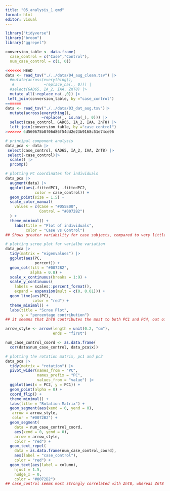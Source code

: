 ```yaml
---
title: "05_analysis_1.qmd"
format: html
editor: visual
---
```


```r
library("tidyverse")
library("broom")
library("ggrepel")
```

```r
conversion_table <- data.frame(
  case_control = c("Case","Control"),
  num_case_control = c(1, 0))

<<<<<<< HEAD
data <- read_tsv("./../data/04_aug_clean.tsv") |>
  #mutate(across(everything(), 
   #             ~replace_na(., 0))) |
  #select(GAD65, IA_2, IAA, ZnT8) |>
  mutate_all(~replace_na(.,0)) |>
 left_join(conversion_table, by ="case_control") 
=======
data <- read_tsv("./../data/03_dat_aug.tsv")|>
  mutate(across(everything(), 
                ~replace(_, is.na(_), 0))) |>
  select(case_control, GAD65, IA_2, IAA, ZnT8) |> 
  left_join(conversion_table, by ="case_control") 
>>>>>>> 6d560675b8f06d86f54dd2e23b9168c51e74ce96

# principal component analysis
data_pca <- data |>
 select(case_control, GAD65, IA_2, IAA, ZnT8) |>
 select(-case_control)|>
  scale() |>
  prcomp()

# plotting PC coordinates for individuals
data_pca |>
  augment(data) |>
  ggplot(aes(.fittedPC1, .fittedPC2, 
             color = case_control)) + 
  geom_point(size = 1.5) +
  scale_color_manual(
    values = c(Case = "#D55E00", 
               Control = "#0072B2")
  ) +
  theme_minimal() +
    labs(title = "Plot of individuals",
         color = "Case vs Control")
## Shows greater variability for case subjects, compared to very little variation for control subjects

# plotting scree plot for varialbe variation
data_pca |>
  tidy(matrix = "eigenvalues") |>
  ggplot(aes(PC, 
             percent)) +
  geom_col(fill = "#0072B2", 
           alpha = 0.8) + 
  scale_x_continuous(breaks = 1:9) +
  scale_y_continuous(
    labels = scales::percent_format(),
    expand = expansion(mult = c(0, 0.01))) +
  geom_line(aes(PC),
            color = "red") +
  theme_minimal() +
  labs(title = "Scree Plot",
       y = "percentage contribution")
## it seemns that ZnT8 contributes the most to both PC1 and PC4, out of all four variables. This might indicate a correlation between this variable and the other variables.

arrow_style <- arrow(length = unit(0.2, "cm"), 
                     ends = "first")

num_case_control_coord <- as.data.frame(
  cor(data$num_case_control, data_pca$x)) 

# plotting the rotation matrix, pc1 and pc2
data_pca |>
  tidy(matrix = "rotation") |>
  pivot_wider(names_from = "PC", 
              names_prefix = "PC", 
              values_from = "value") |>
  ggplot(aes(x = PC2, y = PC1)) +
  geom_point(alpha = 0) + 
  coord_flip() +
  theme_minimal() +
  labs(title = "Rotation Matrix") +
  geom_segment(aes(xend = 0, yend = 0), 
   arrow = arrow_style, 
   color = "#0072B2") +
  geom_segment(
    data = num_case_control_coord,
    aes(xend = 0, yend = 0),
    arrow = arrow_style,
    color = "red") +
  geom_text_repel(
    data = as.data.frame(num_case_control_coord),
    aes(label = "case_control"),
    color = "red") +
  geom_text(aes(label = column), 
    hjust = 1.5, 
    nudge_x = 0, 
    color = "#0072B2") 
## case_control seems most strongly correlated with ZnT8, whereas ZnT8 and IA_2 seem most strongly correlated with each other, while IAA and GAD65 seem most correlated with each other. Ie. these are most likely to affect the results of the other.
```
